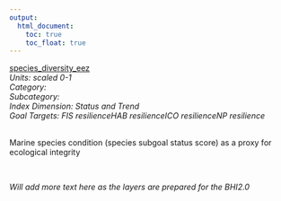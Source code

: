 ```yaml
---
output:
  html_document:
    toc: true
    toc_float: true
---
```


[species_diversity_eez](https://github.com/OHI-Science/bhi/blob/master/baltic/layers/species_diversity_eez_gl2018.csv)\
*Units: scaled 0-1*\
*Category:*\
*Subcategory:*\
*Index Dimension: Status and Trend*\
*Goal Targets: FIS resilienceHAB resilienceICO resilienceNP resilience*\
<br>

Marine species condition (species subgoal status score) as a proxy for ecological integrity

<br>

*Will add more text here as the layers are prepared for the BHI2.0*

<br>



<br>

